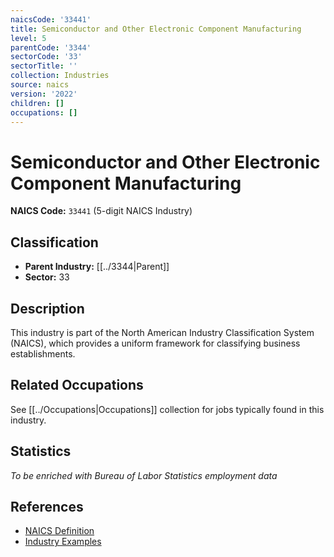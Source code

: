 ```yaml
---
naicsCode: '33441'
title: Semiconductor and Other Electronic Component Manufacturing
level: 5
parentCode: '3344'
sectorCode: '33'
sectorTitle: ''
collection: Industries
source: naics
version: '2022'
children: []
occupations: []
---
```

# Semiconductor and Other Electronic Component Manufacturing

**NAICS Code:** `33441` (5-digit NAICS Industry)

## Classification

- **Parent Industry:** [[../3344|Parent]]
- **Sector:** 33

## Description

This industry is part of the North American Industry Classification System (NAICS), which provides a uniform framework for classifying business establishments.

## Related Occupations

See [[../Occupations|Occupations]] collection for jobs typically found in this industry.

## Statistics

*To be enriched with Bureau of Labor Statistics employment data*

## References

- [NAICS Definition](https://www.census.gov/naics/)
- [Industry Examples](https://www.census.gov/naics/2022NAICS/)
